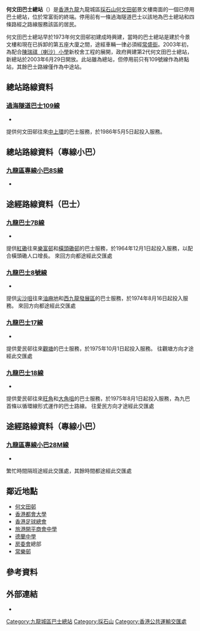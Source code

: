 {{Infobox HK Bus terminus
|image= HoManTinBusTerminus2016.jpg
|name=何文田巴士總站 <br /> Ho Man Tin Bus Terminus
|district=[[九龍城區|九龍城區]]
|area=[[採石山|採石山]]
|street=常富街
|opendate=舊總站：1973年<BR>新總站：2003年6月29日
|terminate=[[過海隧道巴士|過海隧道巴士]] <br />[[過海隧道巴士109線|109]]
|via= [[九巴|九巴]] <br /> [[九龍巴士7B線|7B]]、[[九龍巴士8號線|8]]、[[九龍巴士17線|17]]、[[九龍巴士18線|18]]
|feeder=專線小巴8、28M線
|nearbystreets=[[佛光街|佛光街]]、[[常盛街|常盛街]]
|nearbysights=[[何文田邨|何文田邨]]（景文樓）、[[皓畋|皓畋]]、[[One_Homantin|One Homantin]]
|notes=
|alternative=
|bgcolor=Red
|fontcolor=White
}}

'''何文田巴士總站'''（{{lang-en|'''Ho Man Tin Bus Terminus'''}}）是[[香港|香港]][[九龍|九龍]]九龍城區[[採石山|採石山]][[何文田邨|何文田邨]]景文樓南面的一個已停用巴士總站，位於常富街的終端。停用前有一條過海隧道巴士以該地為巴士總站和四條路經之路線服務該區的居民。

何文田巴士總站早於1973年何文田邨初建成時興建，當時的巴士總站是建於今景文樓和現在已拆卸的第五座大廈之間，途經車輛一律必須經[[常盛街|常盛街]]。2003年初，為配合[[陳瑞祺（喇沙）小學|陳瑞祺（喇沙）小學]]新校舍工程的展開，政府興建第2代何文田巴士總站，新總站於2003年6月29日開放。此站雖為總站，但停用前只有109號線作為終點站，其餘巴士路線僅作為中途站。

==總站路線資料==
===[[過海隧道巴士109線|過海隧道巴士109線]]===
*{{HK Bus Route Cross Harbour|109|inline}}
提供何文田邨往來[[中環|中]][[上環|上環]]的巴士服務，於1986年5月5日起投入服務。

==總站路線資料（專線小巴）==
===[[九龍區專線小巴8S線|九龍區專線小巴8S線]]===
*{{HK MiniBus Route KL Show:8S|format=inline}}

==途經路線資料（巴士）==
===[[九龍巴士7B線|九龍巴士7B線]]===
*{{HK Bus Route KLNT|7B|inline}}
提供[[紅磡|紅磡]]往來[[樂富邨|樂富邨]]和[[橫頭磡邨|橫頭磡邨]]的巴士服務，於1964年12月1日起投入服務，以配合橫頭磡人口增長。
來回方向都途經此交匯處

===[[九龍巴士8號線|九龍巴士8號線]]===
*{{HK Bus Route KLNT|8|inline}}
提供[[尖沙咀|尖沙咀]]往來[[油麻地|油麻地]]和[[西九龍發展區|西九龍發展區]]的巴士服務，於1974年8月16日起投入服務。
來回方向都途經此交匯處

===[[九龍巴士17線|九龍巴士17線]]===
*{{HK Bus Route KLNT|17|inline}}
提供愛民邨往來[[觀塘|觀塘]]的巴士服務，於1975年10月1日起投入服務。
往觀塘方向才途經此交匯處

===[[九龍巴士18線|九龍巴士18線]]===
*{{HK Bus Route KLNT|18|inline}}
提供愛民邨往來[[旺角|旺角]]和[[大角咀|大角咀]]的巴士服務，於1975年8月1日起投入服務，為九巴首條以循環線形式運作的巴士路線。
往愛民方向才途經此交匯處

==途經路線資料（專線小巴）==
===[[九龍區專線小巴28M線|九龍區專線小巴28M線]]===
*{{HK MiniBus Route KL Show:28M|format=inline}}
繁忙時間隔班途經此交匯處，其餘時間都途經此交匯處

==鄰近地點==
*[[何文田邨|何文田邨]]
*[[香港都會大學|香港都會大學]]
*[[香港足球總會|香港足球總會]]
*[[旅港開平商會中學|旅港開平商會中學]]
*[[德蘭中學|德蘭中學]]
*[[香港房屋委員會|房委會]]總部
*[[常樂邨|常樂邨]]

==參考資料==
{{Reflist}}

==外部連結==
*{{Wikia|hkbus|香港巴士大典|何文田邨公共運輸交匯處}}
{{香港九龍城區巴士總站列表}}

[[Category:九龍城區巴士總站|Category:九龍城區巴士總站]]
[[Category:採石山|Category:採石山]]
[[Category:香港公共運輸交匯處|Category:香港公共運輸交匯處]]